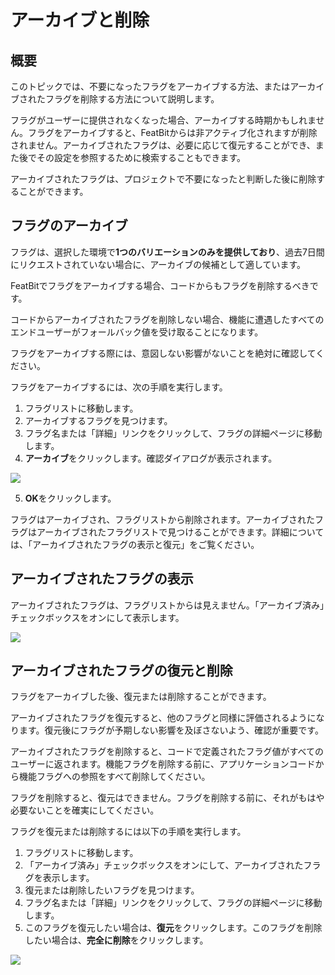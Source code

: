 
# アーカイブと削除

## 概要

このトピックでは、不要になったフラグをアーカイブする方法、またはアーカイブされたフラグを削除する方法について説明します。

フラグがユーザーに提供されなくなった場合、アーカイブする時期かもしれません。フラグをアーカイブすると、FeatBitからは非アクティブ化されますが削除されません。アーカイブされたフラグは、必要に応じて復元することができ、また後でその設定を参照するために検索することもできます。

アーカイブされたフラグは、プロジェクトで不要になったと判断した後に削除することができます。

## フラグのアーカイブ

フラグは、選択した環境で**1つのバリエーションのみを提供しており**、過去7日間にリクエストされていない場合に、アーカイブの候補として適しています。

FeatBitでフラグをアーカイブする場合、コードからもフラグを削除するべきです。

<Callout type="warning">コードからアーカイブされたフラグを削除しない場合、機能に遭遇したすべてのエンドユーザーがフォールバック値を受け取ることになります。</Callout>

<Callout type="error">フラグをアーカイブする際には、意図しない影響がないことを絶対に確認してください。</Callout>

フラグをアーカイブするには、次の手順を実行します。

1. フラグリストに移動します。
2. アーカイブするフラグを見つけます。
3. フラグ名または「詳細」リンクをクリックして、フラグの詳細ページに移動します。
4.  **アーカイブ**をクリックします。確認ダイアログが表示されます。

![](../../feature-flags/assets/organizing-flags/archiving-and-deleting/001.png)

5. **OK**をクリックします。

フラグはアーカイブされ、フラグリストから削除されます。アーカイブされたフラグはアーカイブされたフラグリストで見つけることができます。詳細については、「アーカイブされたフラグの表示と復元」をご覧ください。

## アーカイブされたフラグの表示

アーカイブされたフラグは、フラグリストからは見えません。「アーカイブ済み」チェックボックスをオンにして表示します。

![](../../feature-flags/assets/organizing-flags/archiving-and-deleting/002.png)

## アーカイブされたフラグの復元と削除

フラグをアーカイブした後、復元または削除することができます。

アーカイブされたフラグを復元すると、他のフラグと同様に評価されるようになります。復元後にフラグが予期しない影響を及ぼさないよう、確認が重要です。

<Callout type="warning">アーカイブされたフラグを削除すると、コードで定義されたフラグ値がすべてのユーザーに返されます。機能フラグを削除する前に、アプリケーションコードから機能フラグへの参照をすべて削除してください。</Callout>

<Callout type="error">フラグを削除すると、復元はできません。フラグを削除する前に、それがもはや必要ないことを確実にしてください。</Callout>

フラグを復元または削除するには以下の手順を実行します。

1. フラグリストに移動します。
2. 「アーカイブ済み」チェックボックスをオンにして、アーカイブされたフラグを表示します。
3. 復元または削除したいフラグを見つけます。
4. フラグ名または「詳細」リンクをクリックして、フラグの詳細ページに移動します。
5.  このフラグを復元したい場合は、**復元**をクリックします。このフラグを削除したい場合は、**完全に削除**をクリックします。

![](../../feature-flags/assets/organizing-flags/archiving-and-deleting/003.png)